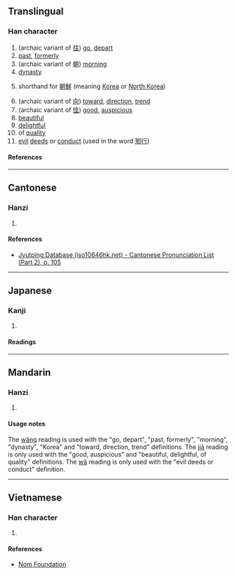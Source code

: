 {{character info/new}}
==Translingual==

===Han character===
{{Han char|rn=60|rad=彳|as=06|sn=9|four=|canj=HOGG|ids=⿰彳圭}}

# (archaic variant of [[往]]) [[go]], [[depart]]
# [[past]], [[formerly]]
# (archaic variant of [[朝]]) [[morning]]
# [[dynasty]]
# {{senseid|mul|Korea}}shorthand for [[朝鮮]] (meaning [[Korea]] or [[North Korea]])
# (archaic variant of [[向]]) [[toward]], [[direction]], [[trend]]
# (archaic variant of [[佳]]) [[good]], [[auspicious]]
# [[beautiful]]
# [[delightful]]
# of [[quality]]
# [[evil]] [[deed]]s or [[conduct]] (used in the word [[邪行]])

====References====
{{Han ref|kx=0367.010|dkj=10099|dj=0690.010|hdz=20819.010|uh=5F8D}}

----

==Cantonese==

===Hanzi===
{{yue-hanzi|jyut=[[wong5]]|y=wong5}}

# {{rfdef|yue|sort=彳06}}

====References====
* [http://www.iso10646hk.net/jp/document/download.jsp Jyutping Database (iso10646hk.net) - Cantonese Pronunciation List (Part 2), p. 105]

----

==Japanese==

===Kanji===
{{ja-kanji|grade=|rs=彳06}}

# {{rfdef|ja|sort=彳06}}

====Readings====
{{ja-readings
|on=あい, あ, え
|kun=ゆく
}}

----

==Mandarin==

===Hanzi===
{{cmn-hanzi|pin=[[wǎng]] ([[wang3]]), [[jiā]] ([[jia1]]), [[wā]] ([[wa1]])|wg=wang<sup>3</sup>, chia<sup>1</sup>, wa<sup>1</sup>}}

# {{rfdef|cmn|sort=彳06}}

====Usage notes====
The [[wǎng]] reading is used with the "go, depart", "past, formerly", "morning", "dynasty", "Korea" and "toward, direction, trend" definitions. The [[jiā]] reading is only used with the "good, auspicious" and "beautiful, delightful, of quality" definitions. The [[wā]] reading is only used with the "evil deeds or conduct" definition.

----

==Vietnamese==

===Han character===
{{vi-readings|rs=彳06|reading=nhầy}}

# {{rfdef|vi|sort=彳06}}

====References====
* [http://nomfoundation.org/common/nom_details.php?codepoint=5f8d Nom Foundation]